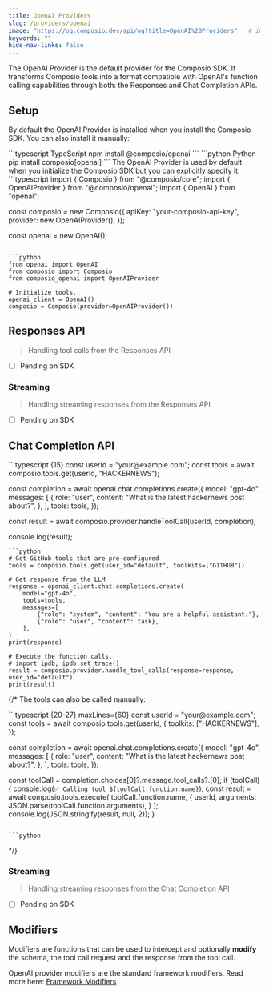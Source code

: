 ```yaml
---
title: OpenAI Providers
slug: /providers/openai
image: "https://og.composio.dev/api/og?title=OpenAI%20Providers"   # image for socials
keywords: ""
hide-nav-links: false
---
```


The OpenAI Provider is the default provider for the Composio SDK. It transforms Composio tools into a format compatible with OpenAI's function calling capabilities through both: the Responses and Chat Completion APIs.

## Setup
By default the OpenAI Provider is installed when you install the Composio SDK. You can also install it manually:

<CodeGroup>
```typescript TypeScript
npm install @composio/openai
```
```python Python
pip install composio[openai]
```
</CodeGroup>
The OpenAI Provider is used by default when you initialize the Composio SDK but you can explicitly specify it.

<CodeGroup>
```typescript
import { Composio } from "@composio/core";
import { OpenAIProvider } from "@composio/openai";
import { OpenAI } from "openai";

const composio = new Composio({
  apiKey: "your-composio-api-key",
  provider: new OpenAIProvider(),
});

const openai = new OpenAI();
```

```python
from openai import OpenAI
from composio import Composio
from composio_openai import OpenAIProvider

# Initialize tools.
openai_client = OpenAI()
composio = Composio(provider=OpenAIProvider())
```
</CodeGroup>


## Responses API

> Handling tool calls from the Responses API
- [ ] Pending on SDK

### Streaming
> Handling streaming responses from the Responses API
- [ ] Pending on SDK

## Chat Completion API

<CodeGroup>
```typescript {15}
const userId = "your@example.com";
const tools = await composio.tools.get(userId, "HACKERNEWS");

const completion = await openai.chat.completions.create({
  model: "gpt-4o",
  messages: [
    {
      role: "user",
      content: "What is the latest hackernews post about?",
    },
  ],
  tools: tools,
});

const result = await composio.provider.handleToolCall(userId, completion);

console.log(result);
```
```python
# Get GitHub tools that are pre-configured
tools = composio.tools.get(user_id="default", toolkits=["GITHUB"])

# Get response from the LLM
response = openai_client.chat.completions.create(
    model="gpt-4o",
    tools=tools,
    messages=[
        {"role": "system", "content": "You are a helpful assistant."},
        {"role": "user", "content": task},
    ],
)
print(response)

# Execute the function calls.
# import ipdb; ipdb.set_trace()
result = composio.provider.handle_tool_calls(response=response, user_id="default")
print(result)
```

</CodeGroup>

{/* The tools can also be called manually:

<CodeGroup>
```typescript {20-27} maxLines={60}
const userId = "your@example.com";
const tools = await composio.tools.get(userId, {
  toolkits: ["HACKERNEWS"],
});

const completion = await openai.chat.completions.create({
  model: "gpt-4o",
  messages: [
    {
      role: "user",
      content: "What is the latest hackernews post about?",
    },
  ],
  tools: tools,
});

const toolCall = completion.choices[0]?.message.tool_calls?.[0];
if (toolCall) {
  console.log(`✅ Calling tool ${toolCall.function.name}`);
  const result = await composio.tools.execute(
    toolCall.function.name,
    {
      userId,
      arguments: JSON.parse(toolCall.function.arguments),
    }
  );
  console.log(JSON.stringify(result, null, 2));
}
```

```python

```
</CodeGroup> */}

### Streaming
> Handling streaming responses from the Chat Completion API
- [ ] Pending on SDK

## Modifiers
Modifiers are functions that can be used to intercept and optionally **modify** the schema, the tool call request and the response from the tool call.

OpenAI provider modifiers are the standard framework modifiers.
Read more here: [Framework Modifiers](/docs/modifiers/schema-modifiers)


